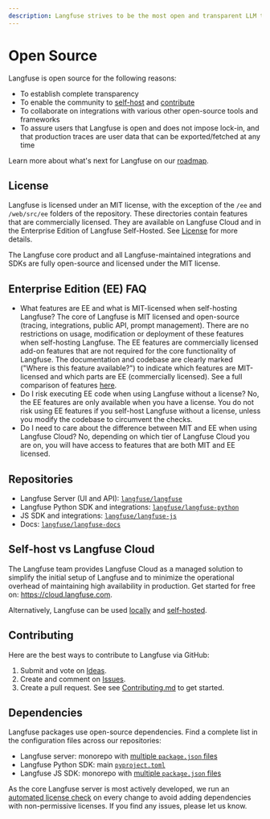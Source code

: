 ```yaml
---
description: Langfuse strives to be the most open and transparent LLM toolkit. Learn more about why open source is important to us.
---
```


# Open Source

Langfuse is open source for the following reasons:

- To establish complete transparency
- To enable the community to [self-host](/docs/deployment/self-host) and [contribute](https://github.com/langfuse/langfuse/blob/main/CONTRIBUTING.md)
- To collaborate on integrations with various other open-source tools and frameworks
- To assure users that Langfuse is open and does not impose lock-in, and that production traces are user data that can be exported/fetched at any time

Learn more about what's next for Langfuse on our [roadmap](/docs/roadmap).

## License

Langfuse is licensed under an MIT license, with the exception of the `/ee` and `/web/src/ee` folders of the repository. These directories contain features that are commercially licensed. They are available on Langfuse Cloud and in the Enterprise Edition of Langfuse Self-Hosted. See [License](https://github.com/langfuse/langfuse/blob/main/LICENSE) for more details.

The Langfuse core product and all Langfuse-maintained integrations and SDKs are fully open-source and licensed under the MIT license.

## Enterprise Edition (EE) FAQ

- What features are EE and what is MIT-licensed when self-hosting Langfuse? The core of Langfuse is MIT licensed and open-source (tracing, integrations, public API, prompt management). There are no restrictions on usage, modification or deployment of these features when self-hosting Langfuse. The EE features are commercially licensed add-on features that are not required for the core functionality of Langfuse. The documentation and codebase are clearly marked ("Where is this feature available?") to indicate which features are MIT-licensed and which parts are EE (commercially licensed). See a full comparison of features [here](/docs/deployment/feature-overview).
- Do I risk executing EE code when using Langfuse without a license? No, the EE features are only available when you have a license. You do not risk using EE features if you self-host Langfuse without a license, unless you modify the codebase to circumvent the checks.
- Do I need to care about the difference between MIT and EE when using Langfuse Cloud? No, depending on which tier of Langfuse Cloud you are on, you will have access to features that are both MIT and EE licensed.

## Repositories

- Langfuse Server (UI and API): [`langfuse/langfuse`](https://github.com/langfuse/langfuse)
- Langfuse Python SDK and integrations: [`langfuse/langfuse-python`](https://github.com/langfuse/langfuse-python)
- JS SDK and integrations: [`langfuse/langfuse-js`](https://github.com/langfuse/langfuse-js)
- Docs: [`langfuse/langfuse-docs`](https://github.com/langfuse/langfuse-docs)

## Self-host vs Langfuse Cloud

The Langfuse team provides Langfuse Cloud as a managed solution to simplify the initial setup of Langfuse and to minimize the operational overhead of maintaining high availability in production. Get started for free on: https://cloud.langfuse.com.

Alternatively, Langfuse can be used [locally](/docs/deployment/local) and [self-hosted](/docs/deployment/self-host).

## Contributing

Here are the best ways to contribute to Langfuse via GitHub:

1. Submit and vote on [Ideas](/ideas).
2. Create and comment on [Issues](/issues).
3. Create a pull request. See see [Contributing.md](https://github.com/langfuse/langfuse/blob/main/CONTRIBUTING.md) to get started.

## Dependencies

Langfuse packages use open-source dependencies. Find a complete list in the configuration files across our repositories:

- Langfuse server: monorepo with [multiple `package.json` files](https://github.com/search?q=repo%3Alangfuse%2Flangfuse%20package.json&type=code)
- Langfuse Python SDK: main [`pyproject.toml`](https://github.com/langfuse/langfuse-python/blob/main/pyproject.toml)
- Langfuse JS SDK: monorepo with [multiple `package.json` files](https://github.com/search?q=repo%3Alangfuse%2Flangfuse-js%20package.json&type=code)

As the core Langfuse server is most actively developed, we run an [automated license check](https://github.com/langfuse/langfuse/actions/workflows/licencecheck.yml) on every change to avoid adding dependencies with non-permissive licenses. If you find any issues, please let us know.
